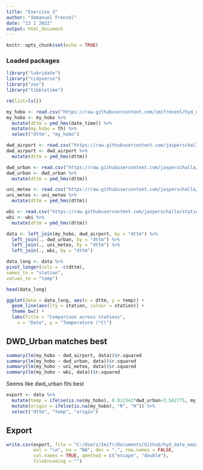```yaml
---
title: "Exercise 3"
author: "Immanuel Frenzel"
date: "13 1 2022"
output: html_document
---
```


```r
knitr::opts_chunk$set(echo = TRUE)
```

### Loaded packages

```r
library("lubridate")
library("tidyverse")
library("zoo")
library("tibbletime")
```

```r
rm(list=ls())
```

```r
my_hobo <- read.csv("https://raw.githubusercontent.com/imifrenzel/hyd_data_management/main/processed10610854.csv")
my_hobo <- my_hobo %>% 
  mutate(dttm = ymd_hms(date_time)) %>% 
  mutate(my_hobo = th) %>% 
  select("dttm", "my_hobo")

dwd_airport <- read.csv("https://raw.githubusercontent.com/jasperschalla/station_data/master/dwd_airport.csv")
dwd_airport <- dwd_airport %>% 
  mutate(dttm = ymd_hms(dttm))

dwd_urban <- read.csv("https://raw.githubusercontent.com/jasperschalla/station_data/master/dwd_urban.csv")
dwd_urban <- dwd_urban %>% 
  mutate(dttm = ymd_hms(dttm))

uni_meteo <- read.csv("https://raw.githubusercontent.com/jasperschalla/station_data/master/uni_meteo.csv")
uni_meteo <- uni_meteo %>% 
  mutate(dttm = ymd_hms(dttm))

wbi <- read.csv("https://raw.githubusercontent.com/jasperschalla/station_data/master/wbi.csv")
wbi <- wbi %>% 
  mutate(dttm = ymd_hms(dttm))
```

```r
data <- left_join(my_hobo, dwd_airport, by = "dttm") %>% 
  left_join(., dwd_urban, by = "dttm") %>% 
  left_join(., uni_meteo, by = "dttm") %>% 
  left_join(., wbi, by = "dttm")

```

```r
data_long <- data %>%
pivot_longer(cols = -c(dttm), 
names_to = "station",
values_to = "temp")

head(data_long)
```

```r
ggplot(data = data_long, aes(x = dttm, y = temp)) +
  geom_line(aes(lty = station, colour = station)) +
  theme_bw() +
  labs(title = "Comparison across stations",
    x = "Date", y = "Temperature (°C)")

```

## DWD_Urban matches best
```r
summary(lm(my_hobo ~ dwd_airport, data))$r.squared
summary(lm(my_hobo ~ dwd_urban, data))$r.squared
summary(lm(my_hobo ~ uni_meteo, data))$r.squared
summary(lm(my_hobo ~ wbi, data))$r.squared
```
Seems like dwd_urban fits best

```r
export <- data %>% 
  mutate(temp = ifelse(is.na(my_hobo), 0.812342*dwd_urban+3.562775, my_hobo)) %>% 
  mutate(origin = ifelse(is.na(my_hobo), "R", "H")) %>% 
  select("dttm", "temp", "origin")
```

## Export
```r
write.csv(export, file = "C:/Users/Imifr/Documents/Github/hyd_data_management/10610854_Th.csv", append = FALSE, quote = FALSE, sep = ",",
          eol = "\n", na = "NA", dec = ".", row.names = FALSE,
          col.names = TRUE, qmethod = c("escape", "double"),
          fileEncoding = "")
```
